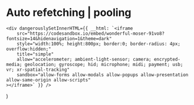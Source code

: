 
<Meta title="Examples/Auto refetching | pooling" />

# Auto refetching | pooling

    <div dangerouslySetInnerHTML={{ __html: `<iframe
        src="https://codesandbox.io/embed/wonderful-moser-91vo8?fontsize=14&hidenavigation=1&theme=dark"
        style="width:100%; height:800px; border:0; border-radius: 4px; overflow:hidden;"
        title="simple"
        allow="accelerometer; ambient-light-sensor; camera; encrypted-media; geolocation; gyroscope; hid; microphone; midi; payment; usb; vr; xr-spatial-tracking"
        sandbox="allow-forms allow-modals allow-popups allow-presentation allow-same-origin allow-scripts"
    ></iframe>` }} />
)

<Example />
